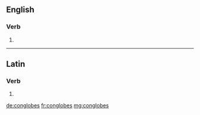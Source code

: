 ==English==

===Verb===
{{head|en}}

# {{en-third-person singular of|conglobe}}

----

==Latin==

===Verb===
{{la-verb-form|conglobēs}}

# {{conjugation of|conglobō||2|s|pres|act|sub|lang=la}}

[[de:conglobes]]
[[fr:conglobes]]
[[mg:conglobes]]